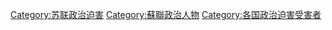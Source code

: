 [[Category:苏联政治迫害|Category:苏联政治迫害]]
[[Category:蘇聯政治人物|Category:蘇聯政治人物]]
[[Category:各国政治迫害受害者|Category:各国政治迫害受害者]]